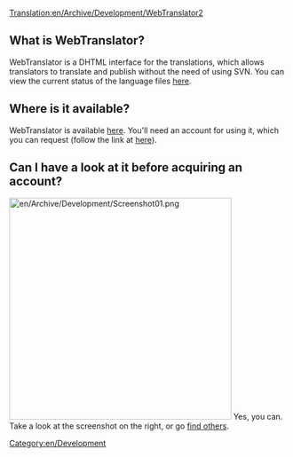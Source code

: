 [[Translation:en/Archive/Development/WebTranslator2]]
[[Category:en/Development]]

== What is WebTranslator? ==
WebTranslator is a DHTML interface for the translations, which allows translators to translate and publish without the need of using SVN. You can view the current status of the language files [http://translator2.openttd.org/languages/GlobalStat here].

== Where is it available? ==
WebTranslator is available [http://translator2.openttd.org/ here]. You'll need an account for using it, which you can request (follow the link at [http://translator2.openttd.org/ here]).

== Can I have a look at it before acquiring an account? ==
[[File:en/Archive/Development/Screenshot01.png|right|400px]]
Yes, you can. Take a look at the screenshot on the right, or go [http://translator2.openttd.org/Screenshot find others].